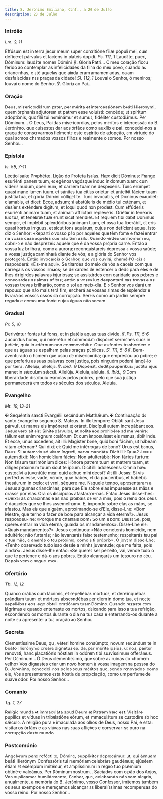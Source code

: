 ```yaml
---
title: S. Jerónimo Emiliano, Conf., a 20 de Julho
description: 20 de Julho
---
```


### Intróito

<em>Lm. 2, 11</em>

<div class="side-by-side not-content">
  <span>
    Effúsum est in terra jecur meum super contritióne fíliæ pópuli mei, cum
    defíceret párvulus et lactens in platéis óppidi. <em>Ps. 112, 1</em>
    Laudáte, pueri, Dóminum: laudáte nomen Dómini. ℣. Gloria Patri...
  </span>
  <span>
    O meu coração ficou ferido ao contemplar as infelicidades da filha do meu
    povo, quando as criancinhas, e até aquelas que ainda eram amamentadas, caíam
    desfalecidas nas praças da cidade! <em>Sl. 112, 1</em> Louvai o Senhor, ó
    meninos; louvai o nome do Senhor. ℣. Glória ao Pai...
  </span>
</div>

### Oração

<div class="side-by-side not-content">
  <span>
    Deus, misericordiárum pater, per mérita et intercessiónem beáti Hieronymi,
    quem órphanis adjutorem et patrem esse voluísti: concéde; ut spíritum
    adoptiónis, quo fílii tui nominámur et sumus, fidéliter custodiámus. Per
    Dóminum...
  </span>
  <span>
    Ó Deus, Pai das misericórdias, pelos méritos e intercessão do B. Jerónimo,
    que quisestes dar aos órfãos como auxílio e pai, concedei-nos a graça de
    conservarmos fielmente este espírito de adopção, em virtude do qual somos
    chamados vossos filhos e realmente o somos. Por nosso Senhor...
  </span>
</div>

### Epístola

<em>Is. 58, 7-11</em>

<div class="side-by-side not-content">
  <span>Léctio Isaíæ Prophétæ.</span>
  <span>Lição do Profeta Isaías.</span>
  <span>
    Hæc dicit Dóminus: Frange esuriénti panem tuum, et egénos vagósque induc in
    domum tuam: cum víderis nudum, operi eum, et carnem tuam ne despéxeris. Tunc
    erúmpet quasi mane lumen tuum, et sánitas tua citius oriétur, et anteíbit
    fáciem tuam justítia tua, et glória Dómini cólliget te. Tunc invocábis, et
    Dóminus exáudiet: clamabis, et dicet: Ecce, adsum; si abstúleris de médio
    tui caténam, et desíeris exténdere dígitum, et loqui quod non prodest. Cum
    effúderis esuriénti ánimam tuam, et ánimam afflíctam repléveris. Oriétur in
    tenebris lux tua, et ténebræ tuæ erunt sicut merídies. Et réquiem tibi dabit
    Dóminus semper, et implébit splendóribus ánimam tuam, et ossa tua liberábit,
    et eris quasi hortus irríguus, et sicut fons aquárum, cujus non defícient
    aquæ.
  </span>
  <span>
    Isto diz o Senhor: «Reparti o vosso pão por aqueles que têm fome e fazei
    entrar na vossa casa aqueles que não têm asilo. Quando virdes um homem nu,
    cobri-o e não desprezeis aquele que é da vossa própria carne. Então a vossa
    luz brilhará, como a aurora; reconquistareis depressa a vossa saúde; a vossa
    justiça caminhará diante de vós; e a glória do Senhor vos protegerá. Então
    invocareis o Senhor, que vos ouvirá; chamá-l’O-eis e responderá: «Eis-me
    aqui». Se tirardes do meio de vós a cadeia com que carregais os vossos
    irmãos; se deixardes de estender o dedo para eles e de lhes dirigirdes
    palavras injuriosas; se assistirdes com caridade aos pobres e consolardes as
    almas aflitas; então a vossa luz despontará nas trevas e as vossas trevas
    brilharão, como o sol ao meio-dia. E o Senhor vos dará um repouso que não
    mais terá fim, encherá as vossas almas de esplendor e livrará os vossos
    ossos da corrupção. Sereis como um jardim sempre regado e como uma fonte
    cujas águas não secam.
  </span>
</div>

### Gradual

<em>Pr. 5, 16</em>

<div class="side-by-side not-content">
  <span>
    Derivéntur fontes tui foras, et in platéis aquas tuas divide. ℣.
    <em>Ps. 111, 5-6</em> Jucúndus homo, qui miserétur et cómmodat: dispónet sermónes
    suos in judício, quia in ætérnum non commovébitur.
  </span>
  <span>
    Que as fontes trasbordem e que as águas se espalhem pelas praças públicas.
    <em>Sl. 111, 5-6</em> ℣. Bem-aventurado o homem que usou de misericórdia; que
    emprestou ao pobre; e que proferiu as suas palavras com justiça, pois ninguém
    poderá lançá-lo por terra.
  </span>
  <span>
    Allelúja, allelúja. ℣. <em>ibid., 9</em> Dispérsit, dedit paupéribus:
    justítia ejus manet in sǽculum sǽculi. Allelúja.
  </span>
  <span>
    Aleluia, aleluia. ℣. <em>ibid., 9</em> Com liberalidade distribuiu esmolas
    pelos pobres, pelo que sua justiça permanecerá em todos os séculos dos
    séculos. Aleluia.
  </span>
</div>

### Evangelho

<em>Mt. 19, 13-21</em>

<div class="side-by-side not-content">
  <span>
    <span class="cross text-red-500">✠</span> Sequéntia sancti Evangélii
    secúndum Matthǽum.
  </span>
  <span>
    <span class="cross text-red-500">✠</span> Continuação do santo Evangelho
    segundo S. Mateus.
  </span>
  <span>
    In illo témpore: Obláti sunt Jesu párvuli, ut manus eis impóneret et oráret.
    Discípuli autem increpábant eos. Jesus vero ait eis: Sínite párvulos, et
    nolíte eos prohibére ad me veníre: tálium est enim regnum cœlórum. Et cum
    imposuísset eis manus, ábiit inde. Et ecce, unus accedens, ait illi:
    Magíster bone, quid boni fáciam, ut hábeam vitam ætérnam? Qui dixit ei: Quid
    me intérrogas de bono? Unus est bonus, Deus. Si autem vis ad vitam íngredi,
    serva mandáta. Dicit illi: Quæ? Jesus autem dixit: Non homicídium fácies:
    Non adulterábis: Non fácies furtum: Non falsum testimónium dices: Hónora
    patrem tuum et matrem tuam, et díliges próximum tuum sicut te ipsum. Dicit
    illi adoléscens: Omnia hæc custodívi a juventúte mea: quid adhuc mihi deest?
    Ait illi Jesus: Si vis perféctus esse, vade, vende, quæ habes, et da
    paupéribus, et habébis thesáurum in cœlo: et veni, séquere me.
  </span>
  <span>
    Naquele tempo, apresentaram a Jesus algumas criancinhas, para que Ele sobre
    elas impusesse as mãos e orasse por elas. Ora os discípulos afastaram-nas.
    Então Jesus disse-lhes: «Deixai as criancinhas e as não proibais de vir a
    mim, pois o reino dos céus é daqueles que se lhes assemelham». E, impondo
    sobre elas as mãos, se afastou. Mas eis que alguém, aproximando-se d’Ele,
    disse-Lhe: «Bom Mestre, que tenho a fazer de bom para alcançar a vida
    eterna?». Jesus respondeu-lhe: «Porque me chamais bom? Só um é bom: Deus!
    Se, pois, queres entrar na vida eterna, guarda os mandamentos». Disse-Lhe
    ele: «Quais mandamentos?». Jesus continuou: «Não cometerás homicídio, nem
    adultério; não furtarás; não levantarás falso testemunho; respeitarás teu
    pai e tua mãe; e amarás o teu próximo, como a ti próprio». O jovem
    disse-Lhe: «Tenho observado tudo isso desde a minha juventude; que me falta,
    pois ainda?». Jesus disse-lhe então: «Se queres ser perfeito, vai, vende
    tudo o que te pertence e dá-o aos pobres. Então alcançarás um tesouro no
    céu. Depois vem e segue-me».
  </span>
</div>

### Ofertório

<em>Tb. 12, 12</em>

<div class="side-by-side not-content">
  <span>
    Quando orábas cum lácrimis, et sepeliébas mórtuos, et derelinquébas prándium
    tuum, et mórtuos abscondébas per diem in domo tua, et nocte sepeliébas eos:
    ego óbtuli oratiónem tuam Dómino.
  </span>
  <span>
    Quando rezaste com lágrimas e quando enterraste os mortos, deixando para
    isso a tua refeição, escondendo os mortos durante o dia na tua casa e
    enterrando-os durante a noite eu apresentei a tua oração ao Senhor.
  </span>
</div>

### Secreta

<div class="side-by-side not-content">
  <span>
    Clementíssime Deus, qui, véteri homine consúmpto, novum secúndum te in beáto
    Hierónymo creáre dignátus es: da, per mérita ipsíus; ut nos, páriter
    renováti, hanc placatiónis hóstiam in odórem tibi suavíssimum offerámus. Per
    Dóminum...
  </span>
  <span>
    Ó Deus clementíssimo, que sobre as ruínas do «homem velho» Vos dignastes
    criar um novo homem à vossa imagem na pessoa do B. Jerónimo, concedei-nos
    pelos seus méritos que, sendo renovados, como ele, Vos apresentemos esta
    hóstia de propiciação, como um perfume de suave odor. Por nosso Senhor...
  </span>
</div>

### Comúnio

<em>Tg. 1, 27</em>

<div class="side-by-side not-content">
  <span>
    Relígio munda et immaculáta apud Deum et Patrem hæc est: Visitáre pupíllos
    et víduas in tribulatióne eórum, et immaculátum se custodíre ab hoc sǽculo.
  </span>
  <span>
    A religião pura e imaculada aos olhos de Deus, nosso Pai, é esta: visitar os
    órfãos e as viúvas nas suas aflições e conservar-se puro na corrupção deste
    mundo.
  </span>
</div>

### Postcomúnio

<div class="side-by-side not-content">
  <span>
    Angelórum pane refécti te, Dómine, supplíciter deprecámur: ut, qui ánnuam
    beáti Hierónymi Confessóris tui memóriam celebráre gaudémus; ejúsdem étiam
    et exémplum imitémur, et amplíssimum in regno tuo prǽmium obtinére valeámus.
    Per Dóminum nostrum...
  </span>
  <span>
    Saciados com o pão dos Anjos, Vos suplicamos humildemente, Senhor, que,
    celebrando nós com alegria, anualmente, a memória do B. Jerónimo, vosso
    Confessor, imitemos também os seus exemplos e mereçamos alcançar as
    liberalíssimas recompensas do vosso reino. Por nosso Senhor...
  </span>
</div>
